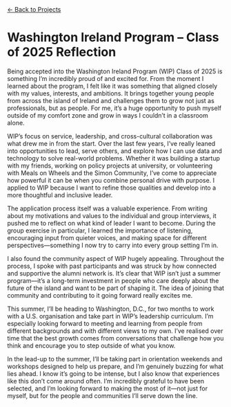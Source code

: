 ```{=html}
<a href="../index.html#projects" class="back-button back-top-left">
  ← Back to Projects
</a>
```
<h1>
Washington Ireland Program – Class of 2025 Reflection
</h1>
<p>
Being accepted into the Washington Ireland Program (WIP) Class of 2025 is something I’m incredibly proud of and excited for. From the moment I learned about the program, I felt like it was something that aligned closely with my values, interests, and ambitions. It brings together young people from across the island of Ireland and challenges them to grow not just as professionals, but as people. For me, it’s a huge opportunity to push myself outside of my comfort zone and grow in ways I couldn’t in a classroom alone.

WIP’s focus on service, leadership, and cross-cultural collaboration was what drew me in from the start. Over the last few years, I’ve really leaned into opportunities to lead, serve others, and explore how I can use data and technology to solve real-world problems. Whether it was building a startup with my friends, working on policy projects at university, or volunteering with Meals on Wheels and the Simon Community, I’ve come to appreciate how powerful it can be when you combine personal drive with purpose. I applied to WIP because I want to refine those qualities and develop into a more thoughtful and inclusive leader.

The application process itself was a valuable experience. From writing about my motivations and values to the individual and group interviews, it pushed me to reflect on what kind of leader I want to become. During the group exercise in particular, I learned the importance of listening, encouraging input from quieter voices, and making space for different perspectives—something I now try to carry into every group setting I’m in.

I also found the community aspect of WIP hugely appealing. Throughout the process, I spoke with past participants and was struck by how connected and supportive the alumni network is. It’s clear that WIP isn’t just a summer program—it’s a long-term investment in people who care deeply about the future of the island and want to be part of shaping it. The idea of joining that community and contributing to it going forward really excites me.

This summer, I’ll be heading to Washington, D.C., for two months to work with a U.S. organisation and take part in WIP’s leadership curriculum. I’m especially looking forward to meeting and learning from people from different backgrounds and with different views to my own. I’ve realised over time that the best growth comes from conversations that challenge how you think and encourage you to step outside of what you know.

In the lead-up to the summer, I’ll be taking part in orientation weekends and workshops designed to help us prepare, and I’m genuinely buzzing for what lies ahead. I know it’s going to be intense, but I also know that experiences like this don’t come around often. I’m incredibly grateful to have been selected, and I’m looking forward to making the most of it—not just for myself, but for the people and communities I’ll serve down the line.

</p>